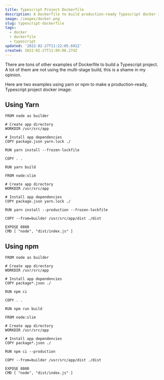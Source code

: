 ```yaml
---
title: Typescript Project Dockerfile
description: A Dockerfile to build production-ready Typescript docker image.
image: /images/docker.png
slug: typescript-dockerfile
tags:
  - docker
  - dockerfile
  - typescript
updated: '2022-02-27T11:22:05.691Z'
created: 2022-02-27T11:09:06.274Z
---
```


There are tons of other examples of Dockerfile to build a Typescript project. A lot of them are not using the multi-stage build, this is a shame in my opinion.

Here are two examples using yarn or npm to make a production-ready, Typescript project docker image:

## Using Yarn

```dockerfile:Dockerfile
FROM node as builder

# Create app directory
WORKDIR /usr/src/app

# Install app dependencies
COPY package.json yarn.lock ./

RUN yarn install --frozen-lockfile

COPY . .

RUN yarn build

FROM node:slim

# Create app directory
WORKDIR /usr/src/app

# Install app dependencies
COPY package.json yarn.lock ./

RUN yarn install --production --frozen-lockfile

COPY --from=builder /usr/src/app/dist ./dist

EXPOSE 8080
CMD [ "node", "dist/index.js" ]
```

## Using npm

```dockerfile:Dockerfile
FROM node as builder

# Create app directory
WORKDIR /usr/src/app

# Install app dependencies
COPY package*.json ./

RUN npm ci

COPY . .

RUN npm run build

FROM node:slim

# Create app directory
WORKDIR /usr/src/app

# Install app dependencies
COPY package*.json ./

RUN npm ci --production

COPY --from=builder /usr/src/app/dist ./dist

EXPOSE 8080
CMD [ "node", "dist/index.js" ]
```

